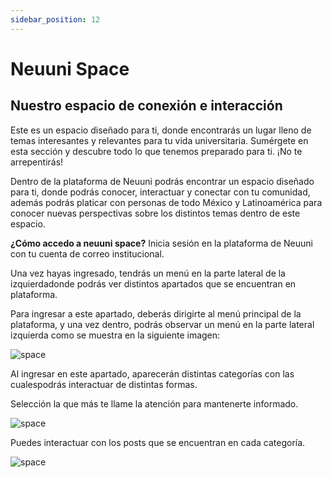 ```yaml
---
sidebar_position: 12
---
```


# Neuuni Space

## Nuestro espacio de conexión e interacción

Este es un espacio diseñado para ti, donde encontrarás un lugar lleno de temas interesantes y relevantes para tu vida universitaria. Sumérgete en esta sección y descubre todo lo que tenemos preparado para ti. ¡No te arrepentirás!

Dentro de la plataforma de Neuuni podrás encontrar un espacio diseñado para ti, donde podrás
conocer, interactuar y conectar con tu comunidad, además podrás platicar con personas de todo 
México y Latinoamérica para conocer nuevas perspectivas sobre los distintos temas dentro de este
espacio.

**¿Cómo accedo a neuuni space?**
Inicia sesión en la plataforma de Neuuni con tu cuenta de correo institucional.

Una vez hayas ingresado, tendrás un menú en la parte lateral de la izquierdadonde podrás ver distintos apartados que se encuentran en plataforma.


Para ingresar a este apartado, deberás dirigirte al menú principal de la 
plataforma, y una vez dentro, podrás observar un menú en la parte lateral 
izquierda como se muestra en la siguiente imagen:

![space](./img/spc1.jpg)

Al ingresar en este apartado, aparecerán distintas categorías con las cualespodrás interactuar de distintas formas.

Selección la que más te llame la atención para mantenerte  informado.

![space](./img/spc2.jpg)

Puedes interactuar con los posts que se encuentran en cada categoría.

![space](./img/spc3.jpg)
